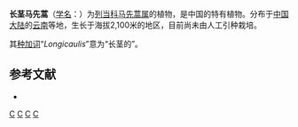 {{Speciesbox
| genus = Pedicularis
| species = longicaulis
| authority = Franch. ex Maxim., 1888
}}

'''长茎马先蒿'''（[[学名|学名]]：{{lang|la|''Pedicularis longicaulis''}}）为[[列当科|列当科]][[马先蒿属|马先蒿属]]的植物，是中国的特有植物。分布于[[中国大陆|中国大陆]]的[[云南|云南]]等地，生长于海拔2,100米的地区，目前尚未由人工引种栽培。

其[[种加词|种加词]]“''Longicaulis''”意为“长茎的”。

== 参考文献 ==
<div class="references-small">
* {{cite web| url =http://www.bioinfo.cn/db05/KmzwSpecies.php?action=view&id=21361| title =长茎马先蒿| work =《中国高等植物数据库全库》| publisher =中国科学院微生物研究所| author =昆明植物研究所| accessdate =2009-02-25| deadurl =yes| archiveurl =https://web.archive.org/web/20160305052501/http://www.bioinfo.cn/db05/KmzwSpecies.php?action=view&id=21361| archivedate =2016-03-05}}
</div>

{{Portal|植物}}
{{Taxonbar|from=Q15231138}}

[[Category:马先蒿属|C]]
[[Category:1888年描述的植物|C]]
[[Category:中国特有植物|C]]
[[Category:云南植物|C]]

{{植物小作品}}